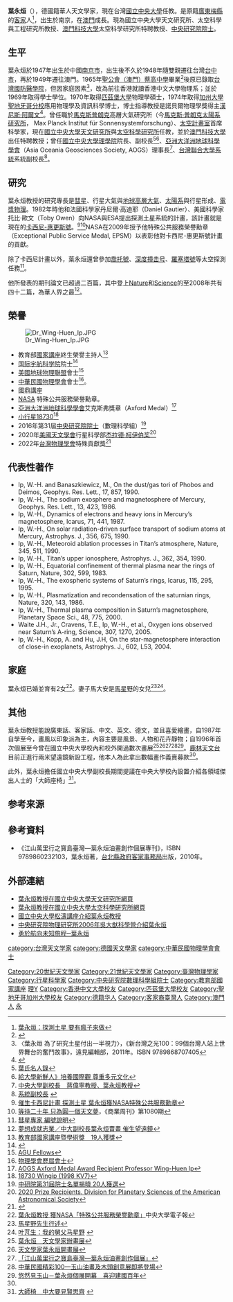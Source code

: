 {{Infobox_Scientist      
| name = 葉永烜<br />Wing-Huen Ip
| image = Wing-Huen Ip 20150801.jpg
| caption = 葉永烜，2015年
| birth_date = {{birth date and age|1947|3|10|df=y}}  
| birth_place = {{ROC}}南京市
| death_date =           
| death_place =         
| residence = {{TWN}} 
| nationality = {{GER}} 
| field = 天文學家、行星科學家        
| work_institution = [[馬克斯-普朗克學會|馬克斯普朗克]]高層大氣研究所<br />[[歐洲太空總署|歐洲太空總署]]太陽系研究工作群委員（1982-1985）<br />[[中華民國|中華民國]][[國家太空中心_(中華民國)|太空計畫室]]首席科學家（1991-1992）<br />[[國立中央大學|國立中央大學]]理學院院長（1998-2004）<br />[[亞洲大洋洲地球科學學會|亞洲大洋洲地球科學學會]]首任理事長（2004-2006）<br />國立中央大學副校長（2006-2009）<br />國立中央大學天文研究所與太空科學研究所教授（1998迄今）<br />[[澳門科技大學|澳門科技大學]]太空科學研究所特聘教授<br />[[台灣聯合大學系統|台灣聯合大學系統]]系統副校長（2009-2015）    
| alma_mater = [[聖公會（澳門）蔡高中學|聖公會（澳門）蔡高中學]]<br />[[香港中文大學|香港中文大學]]物理系畢業<br />[[匹茲堡大學|匹茲堡大學]]物理碩士<br />[[加州大學聖地牙哥分校|加州大學聖地牙哥分校]]應用物理學及資訊科學博士          
| doctoral_advisor = [[漢尼斯·阿爾文|漢尼斯·阿爾文]] 
| doctoral_students =    
| known_for = 彗星<br />行星大氣與地球高層大氣<br />太陽系與行星形成<br />電漿物理
| prizes = [[中華民國教育部|教育部]][[國家講座|國家講座]]<br />美國太空總署特殊公共服務榮譽勳章<br />[[中華民國物理學會|中華民國物理學會]]會士<br />[[國立中央大學|國立中央大學]]國鼎講座<br />[[国际宇航科学院|国际宇航科学院]]院士<br />[[美國地球物理聯盟|美國地球物理聯盟]]會士<br />[[亞洲大洋洲地球科學學會|亞洲大洋洲地球科學學會]]艾克斯弗獎章
| religion =      
| footnotes =    
}}

'''葉永烜'''（{{bd|1947年|3月10日|||catIdx=葉}}），德國籍華人天文學家，現在台灣[[國立中央大學|國立中央大學]]任教。是原籍[[廣東|廣東]][[梅縣|梅縣]]的[[客家|客家]]人<ref>[http://web1.nsc.gov.tw/ct.aspx?xItem=7550&ctNode=39&mp=1 葉永烜：探測土星 要有瘋子來做]{{dead link|date=2018年4月 |bot=InternetArchiveBot |fix-attempted=yes }}</ref>，出生於南京，在[[澳門|澳門]]成長。現為國立中央大學天文研究所、太空科學與工程研究所教授、[[澳門科技大學|澳門科技大學]]太空科學研究所特聘教授、[[中央研究院院士|中央研究院院士]]。

==生平==
葉永烜於1947年出生於中國[[南京市|南京市]]，出生後不久於1948年隨雙親遷往台灣[[台中市|台中市]]，再於1949年遷往澳門。1965年[[聖公會（澳門）蔡高中學|聖公會（澳門）蔡高中學]]畢業<ref>{{Cite web |url=http://i.campus.choikou.ctm.net/2006/2006speech.htm |title=蔡高中學2006年校慶講座 |access-date=2011-04-13 |archive-url=https://web.archive.org/web/20090831120504/http://i.campus.choikou.ctm.net/2006/2006speech.htm |archive-date=2009-08-31 |dead-url=yes }}</ref>後原已錄取[[台灣|台灣]][[國防醫學院|國防醫學院]]，但因家庭因素<ref>〈葉永烜 為了研究土星付出一半視力〉，《新台灣之光100：99個台灣人站上世界舞台的奮鬥故事》，遠見編輯部，2011年。ISBN 9789868707405 
</ref>，改為前往香港就讀香港中文大學物理系；並於1969年取得學士學位。1970年取得[[匹茲堡大學|匹茲堡大學]]物理學碩士，1974年取得[[加州大學聖地牙哥分校|加州大學聖地牙哥分校]]應用物理學及資訊科學博士，博士指導教授是諾貝爾物理學獎得主[[漢尼斯·阿爾文|漢尼斯·阿爾文]]<ref>{{Cite web |url=http://www.bibhasde.com/Alfven100.html |title=HANNES ALFVÉN BIRTH CENTENNIAL : A PICTORIAL TRIBUTE |access-date=2011-07-02 |archive-url=https://web.archive.org/web/20181017203117/http://www.bibhasde.com/Alfven100.html |archive-date=2018-10-17 |dead-url=yes }}</ref>。曾任職於[[馬克斯-普朗克學會|馬克斯普朗克]]高層大氣研究所（今[[馬克斯·普朗克太陽系研究所|馬克斯·普朗克太陽系研究所]]， Max Planck Institut für Sonnensystemforschung）、[[國家太空中心_(中華民國)|太空計畫室]]首席科學家，現在[[國立中央大學天文研究所|國立中央大學天文研究所]]與[[國立中央大學太空科學研究所|太空科學研究所]]任教，並於[[澳門科技大學|澳門科技大學]]出任特聘教授；曾任[[國立中央大學理學院|國立中央大學理學院]]院長、副校長<ref>[http://www.yehs.org.tw/chhtml/content.asp?id=59&mcid=60 葉氏名人錄]</ref><ref>[http://mag.udn.com/mag/campus/storypage.jsp?f_MAIN_ID=12&f_SUB_ID=31&f_ART_ID=140469 給大學新鮮人》培養國際觀 尊重多元文化]{{dead link|date=2018年4月 |bot=InternetArchiveBot |fix-attempted=yes }}</ref>、[[亞洲大洋洲地球科學學會|亞洲大洋洲地球科學學會]]（Asia Oceania Geosciences Society, AOGS）理事長<ref>[http://sec.ncu.edu.tw/E-News/detail.php?SelectPaperPK=1&SelectReportPK=14&Pic=5 中央大學副校長　蔣偉寧教授、葉永烜教授]{{dead link|date=2018年4月 |bot=InternetArchiveBot |fix-attempted=yes }}</ref>、[[台灣聯合大學系統|台灣聯合大學系統]]系統副校長<ref>[http://www.ust.edu.tw/office/office2.htm 系統副校長] {{webarchive|url=https://web.archive.org/web/20100222022230/http://www.ust.edu.tw/office/office2.htm |date=2010-02-22 }}</ref>。

==研究==
葉永烜教授的研究專長是[[彗星|彗星]]、行星大氣與[[高層大氣物理學|地球高層大氣]]、[[太陽系|太陽系]]與行星形成、[[電漿物理學|電漿物理]]。1982年時他和法國科學家丹尼爾·高迪耶（Daniel Gautier）、美國科學家托比·歐文（Toby Owen）向NASA與ESA提出探測土星系統的計畫，該計畫就是現在的[[卡西尼-惠更斯號|卡西尼-惠更斯號]]。<ref>[http://www.ncu.edu.tw/ch/clip/5525 催生卡西尼計畫 探測土星 葉永烜獲NASA特殊公共服務勳章]{{dead link|date=2018年4月 |bot=InternetArchiveBot |fix-attempted=yes }}</ref><ref>[http://www.businessweekly.com.tw/webarticle.php?id=33916&p=1  等待二十年  只為圓一個天文夢]，《商業周刊》第1080期</ref>NASA在2009年授予他特殊公共服務榮譽勳章（Exceptional Public Service Medal, EPSM）以表彰他對卡西尼-惠更斯號計畫的貢獻。

除了卡西尼計畫以外，葉永烜還曾參加[[喬托號|喬托號]]、[[深度撞击号|深度撞击号]]、[[羅塞塔號|羅塞塔號]]等太空探測任務<ref>[http://sec.ncu.edu.tw/ncunews/164/topics_202.html 彗星專家 編號說明]{{dead link|date=2018年4月 |bot=InternetArchiveBot |fix-attempted=yes }}</ref>。

他所發表的期刊論文已超過二百篇，其中登上[[自然_(期刊)|Nature]]和[[科學_(期刊)|Science]]的至2008年共有四十二篇，為華人界之最<ref name="#1">[http://www.libertytimes.com.tw/2008/new/mar/15/today-life5.htm 夢想成就志業／中大副校長葉永烜賣畫 催生望遠鏡]</ref>。

==榮譽==
[[File:Dr_Wing-Huen_Ip.JPG|thumb]]
* 教育部[[國家講座|國家講座]]終生榮譽主持人<ref>[http://eradio.ner.gov.tw/news/?recordId=23446&_sp=detail 教育部國家講座暨學術獎　19人獲獎]{{Dead link|date=2018年7月 |bot=InternetArchiveBot |fix-attempted=yes }}</ref>
* [[国际宇航科学院|国际宇航科学院]]院士<ref>{{Cite web |url=http://news.secr.ncku.edu.tw/files/13-1054-59437-1.php |title=在國際大放異彩　成大苗君易教授獲頒國際宇航科學院院士 |access-date=2010-10-19 |archive-url=https://web.archive.org/web/20150203130920/http://news.secr.ncku.edu.tw/files/13-1054-59437-1.php |archive-date=2015-02-03 |dead-url=yes }}</ref>
* [[美國地球物理聯盟|美國地球物理聯盟]]會士<ref>[http://www.agu.org/about/honors/fellows/alphaall.php#I AGU Fellows]</ref>
* [[中華民國物理學會|中華民國物理學會]]會士<ref>[http://psroc.phys.ntu.edu.tw/main/5-2-1.html 物理學會歷屆會士]</ref>。
* 國鼎講座
* [[NASA|NASA]] 特殊公共服務榮譽勳章。
* [[亞洲大洋洲地球科學學會|亞洲大洋洲地球科學學會]]艾克斯弗獎章（Axford Medal）<ref>[http://www.asiaoceania.org/society/public.asp?bg=aogs&page=awardee10.htm AOGS Axford Medal Award Recipient Professor Wing-Huen Ip]</ref>
* [[小行星18730|小行星18730]]<ref>[http://ssd.jpl.nasa.gov/sbdb.cgi?sstr=18730 18730 Wingip (1998 KV7)]</ref>
* 2016年第31屆[[中央研究院院士|中央研究院院士]]（數理科學組）<ref>[http://www.cna.com.tw/news/firstnews/201607075010-1.aspx 中研院第31屆院士名單揭曉 20人獲選]</ref>
* 2020年[[美國天文學會|美國天文學會]]行星科學部[[杰拉德·柯伊伯奖|杰拉德·柯伊伯奖]]<ref>[https://dps.aas.org/prizes/2020 2020 Prize Recipients. Division for Planetary Sciences of the American Astronomical Society]</ref>
* 2022年[[台灣物理學會|台灣物理學會]]特殊貢獻獎<ref>{{cite web|url=https://www.ps-taiwan.org/tw/modules/news/article.php?storyid=125|title=【物理學會專欄】2022台灣物理學會各類獎項得獎名單|publisher=台灣物理學會|date=2022-01-07}}</ref>

==代表性著作==
* Ip, W.-H. and Banaszkiewicz, M.,  On the dust/gas tori of Phobos and Deimos, Geophys. Res. Lett., 17, 857, 1990. 
* Ip, W.-H., The sodium exosphere and magnetosphere of Mercury, Geophys. Res. Lett., 13, 423, 1986. 
* Ip, W.-H., Dynamics of electrons and heavy ions in Mercury’s magnetosphere, Icarus, 71, 441, 1987. 
* Ip, W.-H., On solar radiation-driven surface transport of sodium atoms at Mercury, Astrophys. J., 356, 675, 1990. 
* Ip, W.-H., Meteoroid ablation processes in Titan’s atmosphere, Nature, 345, 511, 1990. 
* Ip, W.-H., Titan’s upper ionosphere, Astrophys. J., 362, 354, 1990. 
* Ip, W.-H., Equatorial confinement of thermal plasma near the rings of Saturn, Nature, 302, 599, 1983. 
* Ip, W.-H., The exospheric systems of Saturn’s rings, Icarus, 115, 295, 1995. 
* Ip, W.-H., Plasmatization and recondensation of the saturnian rings, Nature, 320, 143, 1986. 
* Ip, W.-H., Thermal plasma composition in Saturn’s magnetosphere, Planetary Space Sci., 48, 775, 2000. 
* Waite J.H., Jr., Cravens, T.E., Ip, W.-H., et al., Oxygen ions observed near Saturn’s A-ring, Science, 307, 1270, 2005.   
* Ip, W.-H., Kopp, A. and Hu, J.H, On the star-magnetosphere interaction of close-in exoplanets, Astrophys. J., 602, L53, 2004.

==家庭==
葉永烜已婚並育有2女<ref>[http://sec.ncu.edu.tw/E-News/detail.php?SelectPaperPK=64&SelectReportPK=484&Pic=5 葉永烜教授 獲NASA「特殊公共服務榮譽勳章」]{{dead link|date=2018年4月 |bot=InternetArchiveBot |fix-attempted=yes }}中央大學電子報</ref>。妻子馬大安是[[馬星野|馬星野]]的女兒<ref>[http://mirokosunnex.miroko.tw/document/bio-a/masy.html 馬星野先生行述]{{dead link|date=2018年4月 |bot=InternetArchiveBot |fix-attempted=yes }}</ref><ref>[http://www.wenzhou.gov.cn/art/2010/12/2/art_9836_152867.html 叶芃生：我的舅父马星野] {{webarchive|url=https://web.archive.org/web/20160304192222/http://www.wenzhou.gov.cn/art/2010/12/2/art_9836_152867.html |date=2016-03-04 }}</ref>。

==其他==
葉永烜教授能說廣東話、客家話、中文、英文、德文，並且喜愛繪畫，自1987年自學至今，畫風以印象派為主，內容主要是風景、人物和花卉靜物；自1996年首次個展至今曾在國立中央大學校內和校外開過數次畫展<ref>[http://www.ncu.edu.tw/~ncu7006/ncuweb/ch/news/134 葉永烜　天文學家辦畫展]{{dead link|date=2018年4月 |bot=InternetArchiveBot |fix-attempted=yes }}</ref><ref>[http://www.ncu.edu.tw/ch/news/1027 天文學家葉永烜開畫展]{{dead link|date=2018年4月 |bot=InternetArchiveBot |fix-attempted=yes }}</ref><ref>[http://www.hakka.tpc.gov.tw/index.php?selectpage=bodymainpagelist&pageid=582&pid=23&mid=2&flag=218506 「江山萬里行之寶島臺灣—葉永烜油畫創作個展」]</ref><ref>[http://www.ysnp.gov.tw/news_messages.aspx?id=1167 中華民國精彩100—玉山油畫及木頭創意展即將登場]</ref><ref>[http://www.ncu.edu.tw/ch/news/1114 悠然見玉山－葉永烜個展開幕　喜迎建國百年]{{dead link|date=2018年4月 |bot=InternetArchiveBot |fix-attempted=yes }}</ref>。[[鹿林天文台|鹿林天文台]]目前正進行兩米望遠鏡新設工程，他本人為此拿出數幅畫作義賣募款<ref name="#1"/>。

此外，葉永烜擔任國立中央大學副校長期間提議在中央大學校內設置介紹各領域傑出人士的「大師座椅」<ref>[http://www.ncu.edu.tw/ch/clip/2233 大師椅　中大要見賢思齊] {{webarchive|url=https://web.archive.org/web/20140222194243/http://www.ncu.edu.tw/ch/clip/2233 |date=2014-02-22 }}</ref>。

== 参考来源 ==
{{Reflist|2}}

==參考資料==
* 《江山萬里行之寶島臺灣—葉永烜油畫創作個展專刊》，ISBN 9789860232103，葉永烜著，[[新北市政府客家事務局|台北縣政府客家事務局]]出版，2010年。

==外部連結==
{{Commonscat|Wing Huen Ip}}
*[http://www.astro.ncu.edu.tw/people/faculty_bio.php?id=5 葉永烜教授在國立中央大學天文研究所網頁]
*[https://web.archive.org/web/20081002145458/http://www.ss.ncu.edu.tw/~ssoffice/5.faculty/wingip/home.html 葉永烜教授在國立中央大學太空科學研究所網頁]
*[http://www.ncu.edu.tw/~ncu34814/cpg/albums/pinewave/11/IWH.pdf 國立中央大學松濤講座介紹葉永烜教授]{{dead link|date=2018年4月 |bot=InternetArchiveBot |fix-attempted=yes }}
*[https://web.archive.org/web/20160304185017/http://www.phys.sinica.edu.tw/~tywufund/download/camp/2006/cv/cv_camp2006_WingHuenIp.pdf 中央研究院物理研究所2006年吳大猷科學營介紹葉永烜]
*[http://sec.ncu.edu.tw/E-News/old/031/24.htm 勇於航向未知旅程─葉永烜]{{dead link|date=2018年4月 |bot=InternetArchiveBot |fix-attempted=yes }}

{{中央研究院第三十一届院士}}

{{Authority control}}
{{DEFAULTSORT:Y}}
[[Category:20世紀天文學家|Category:20世紀天文學家]]
[[Category:21世紀天文學家|Category:21世紀天文學家]]
[[Category:臺灣物理學家|Category:臺灣物理學家]]
[[category:台灣天文学家|category:台灣天文学家]]
[[category:德國天文學家|category:德國天文學家]]
[[Category:行星科學家|Category:行星科學家]]
[[Category:中央研究院數理科學組院士|Category:中央研究院數理科學組院士]]
[[category:中華民國物理學會會士|category:中華民國物理學會會士]]
[[Category:教育部國家講座|Category:教育部國家講座]]
[[Category:國立中央大學教授|理Y]]
[[Category:香港中文大學校友|Category:香港中文大學校友]]
[[Category:匹茲堡大學校友|Category:匹茲堡大學校友]]
[[Category:聖地牙哥加州大學校友|Category:聖地牙哥加州大學校友]]
[[Category:德籍华人|Category:德籍华人]]
[[Category:客家裔臺灣人|Category:客家裔臺灣人]]
[[Category:澳門人|Category:澳門人]]
[[Category:葉姓|永]]